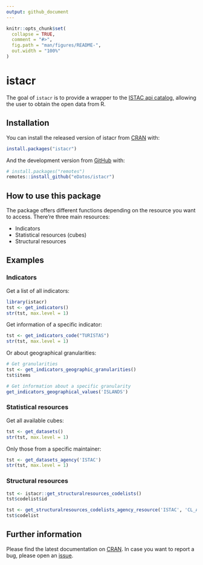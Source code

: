 ```yaml
---
output: github_document
---
```


<!-- README.md is generated from README.Rmd. Please edit that file -->

```r
knitr::opts_chunk$set(
  collapse = TRUE,
  comment = "#>",
  fig.path = "man/figures/README-",
  out.width = "100%"
)
```

# istacr

<!-- badges: start -->
<!-- badges: end -->

The goal of `istacr` is to provide a wrapper to the [ISTAC api catalog](https://www3.gobiernodecanarias.org/aplicaciones/appsistac/api), allowing the user to obtain the open data from R. 

## Installation

You can install the released version of istacr from [CRAN](https://CRAN.R-project.org) with:

``` r
install.packages("istacr")
```

And the development version from [GitHub](https://github.com/) with:

``` r
# install.packages("remotes")
remotes::install_github("eDatos/istacr")
```
## How to use this package

The package offers different functions depending on the resource you want to access. There're three main resources:

- Indicators
- Statistical resources (cubes)
- Structural resources


## Examples

### Indicators

Get a list of all indicators:

```r
library(istacr)
tst <- get_indicators()
str(tst, max.level = 1)
```

Get information of a specific indicator:

```r
tst <- get_indicators_code("TURISTAS")
str(tst, max.level = 1)
```

Or about geographical granularities:

```r
# Get granularities
tst <- get_indicators_geographic_granularities()
tst$items

# Get information about a specific granularity
get_indicators_geographical_values('ISLANDS')
```


### Statistical resources

Get all available cubes:

```r
tst <- get_datasets()
str(tst, max.level = 1)
```

Only those from a specific maintainer:

```r
tst <- get_datasets_agency('ISTAC')
str(tst, max.level = 1)
```


### Structural resources

```r
tst <- istacr::get_structuralresources_codelists()
tst$codelist$id
```


```r
tst <- get_structuralresources_codelists_agency_resource('ISTAC', 'CL_ABANDONO_CULTIVO')
tst$codelist
```


## Further information

Please find the latest documentation on [CRAN](https://cran.r-project.org/web/packages/istacr/istacr.pdf). In case you want to report a bug, please open an [issue](https://github.com/eDatos/istacr/issues).
